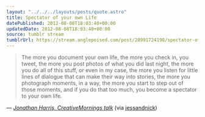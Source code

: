 ```yaml
---
layout: "../../../layouts/posts/quote.astro"
title: Spectator of your own Life
datePublished: 2012-08-08T18:03:40+00:00
updatedDate: 2012-08-08T18:03:40+00:00
source: tumblr stream
tumblrUrl: https://stream.anglepoised.com/post/28991724198/spectator-of-your-own-life-the-more-you-document
---
```


> The more you document your own life, the more you check in, you tweet, the more you post photos of what you did last night, the more you do all of this stuff, or even in my case, the more you listen for little lines of dialogue that can make their way into stories, the more you photograph moments, in a way, the more you start to step out of those moments, and if you do that too much, you become a spectator to your own life.

— <cite>[Jonathan Harris, _CreativeMornings talk_](http://www.swiss-miss.com/2012/08/spectator-of-your-own-life.html)</cite> (via <a href="http://tumblr.nickandjess.co.uk/">jessandnick</a>)
